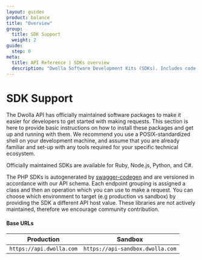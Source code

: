 ```yaml
---
layout: guides
product: balance
title: "Overview"
group:
  title: SDK Support
  weight: 2
guide:
  step: 0
meta:
  title: API Reference | SDKs overview
  description: "Dwolla Software Development Kits (SDKs). Includes code sample requests that make it easier for developers to get started with making requests in JavaScript, Ruby, C#, Kotlin, PHP, and Python."
---
```


# SDK Support

The Dwolla API has officially maintained software packages to make it easier for developers to get started with making requests. This section is here to provide basic instructions on how to install these packages and get up and running with them. We recommend you use a POSIX-standardized shell on your development machine, and assume that you are already familiar and set-up with any tools required for your specific technical ecosystem.

Officially maintained SDKs are available for Ruby, Node.js, Python, and C#.

The PHP SDKs is autogenerated by [swagger-codegen](https://github.com/mach-kernel/swagger-codegen) and are versioned in accordance with our API schema. Each endpoint grouping is assigned a class and then an operation which you can use to make a request. You can choose which environment to target (e.g production vs sandbox) by providing the SDK a different API host value. These libraries are not actively maintained, therefore we encourage community contribution.

#### Base URLs

| Production               | Sandbox                          |
| ------------------------ | -------------------------------- |
| `https://api.dwolla.com` | `https://api-sandbox.dwolla.com` |
